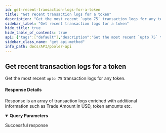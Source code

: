 ```yaml
---
id: get-recent-transaction-logs-for-a-token
title: "Get recent transaction logs for a token"
description: "Get the most recent `upto 75` transaction logs for any token."
sidebar_label: "Get recent transaction logs for a token"
hide_title: true
hide_table_of_contents: true
api: {"tags":["default"],"description":"Get the most recent `upto 75` transaction logs for any token.\n\n#### Response Details\n\nResponse is an array of transaction logs enriched with additional information such as Trade Amount in USD, token amounts etc.","parameters":[{"name":"token_contract","in":"query","schema":{"type":"string"},"example":"{{token_contract_address}}"}],"security":[{"api_key":[]}],"responses":{"200":{"description":"Successful response"}},"method":"get","path":"/v2-tokens-recent-logs","servers":[{"url":"https://uniswapv2-ethindia.powerloom.io/api/","description":"Uniswap V2"},{"url":"https://quickswap-ethindia.powerloom.io/api/","description":"Quickswap"},{"url":"https://sushiswap-ethindia.powerloom.io/api/","description":"Sushiswap"}],"securitySchemes":{"api_key":{"type":"apiKey","name":"X-API-Key","in":"header"}},"info":{"title":"Pooler API","version":"1.0.0"},"postman":{"name":"Get recent transaction logs for a token","description":{"content":"Get the most recent `upto 75` transaction logs for any token.\n\n#### Response Details\n\nResponse is an array of transaction logs enriched with additional information such as Trade Amount in USD, token amounts etc.","type":"text/plain"},"url":{"path":["v2-tokens-recent-logs"],"host":["{{baseUrl}}"],"query":[{"disabled":false,"key":"token_contract","value":""}],"variable":[]},"method":"GET","auth":{"type":"apikey","apikey":[{"type":"any","value":"X-API-Key","key":"key"},{"type":"any","value":"<API Key>","key":"value"},{"type":"any","value":"header","key":"in"}]}}}
sidebar_class_name: "get api-method"
info_path: docs/API/pooler-api
---
```



## Get recent transaction logs for a token



Get the most recent `upto 75` transaction logs for any token.

#### Response Details

Response is an array of transaction logs enriched with additional information such as Trade Amount in USD, token amounts etc.

<details style={{"marginBottom":"1rem"}} data-collapsed={false} open={true}><summary style={{}}><strong>Query Parameters</strong></summary><div><ul><ParamsItem className={"paramsItem"} param={{"name":"token_contract","in":"query","schema":{"type":"string"},"example":"{{token_contract_address}}"}}></ParamsItem></ul></div></details><div><ApiTabs><TabItem label={"200"} value={"200"}><div>

Successful response

</div><div></div></TabItem></ApiTabs></div>
      